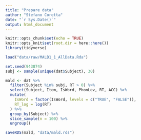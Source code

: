 ```yaml
---
title: "Prepare data"
author: "Stefano Coretta"
date: "`r Sys.Date()`"
output: html_document
---
```


```r
knitr::opts_chunk$set(echo = TRUE)
knitr::opts_knit$set(root.dir = here::here())
library(tidyverse)
```

```r
load("data/raw/MALD1_1_AllData.Rda")

set.seed(943874)
subj <- sample(unique(dat$Subject), 30)

mald <- dat %>%
  filter(Subject %in% subj, RT > 0) %>%
  select(Subject, Item, IsWord, PhonLev, RT, ACC) %>%
  mutate(
    IsWord = factor(IsWord, levels = c("TRUE", "FALSE")),
    RT_log = log(RT)
  ) %>%
  group_by(Subject) %>%
  slice_sample(n = 100) %>%
  ungroup()

saveRDS(mald, "data/mald.rds")
```

